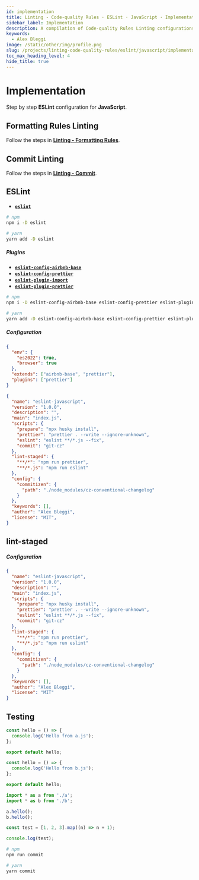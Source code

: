 ```yaml
---
id: implementation
title: Linting - Code-quality Rules · ESLint · JavaScript · Implementation
sidebar_label: Implementation
description: A compilation of Code-quality Rules Linting configurations.
keywords:
  - Alex Bleggi
image: /static/other/img/profile.png
slug: /projects/linting-code-quality-rules/eslint/javascript/implementation
toc_max_heading_level: 4
hide_title: true
---
```



# Implementation

Step by step **ESLint** configuration for **JavaScript**.

## Formatting Rules Linting

Follow the steps in **[Linting - Formatting Rules](/docs/projects/linting-formatting-rules/implementation)**.

## Commit Linting

Follow the steps in **[Linting - Commit](/docs/projects/linting-commit/implementation)**.

## ESLint

- **[`eslint`](https://www.npmjs.com/package/eslint)**

```bash
# npm
npm i -D eslint

# yarn
yarn add -D eslint
```

##### Plugins

- **[`eslint-config-airbnb-base`](https://www.npmjs.com/package/eslint-config-airbnb-base)**
- **[`eslint-config-prettier`](https://www.npmjs.com/package/eslint-config-prettier)**
- **[`eslint-plugin-import`](https://www.npmjs.com/package/eslint-plugin-import)**
- **[`eslint-plugin-prettier`](https://www.npmjs.com/package/eslint-plugin-prettier)**

```bash
# npm
npm i -D eslint-config-airbnb-base eslint-config-prettier eslint-plugin-import eslint-plugin-prettier

# yarn
yarn add -D eslint-config-airbnb-base eslint-config-prettier eslint-plugin-import eslint-plugin-prettier
```

##### Configuration

```json {1-8} title=".eslintrc.json"
{
  "env": {
    "es2022": true,
    "browser": true
  },
  "extends": ["airbnb-base", "prettier"],
  "plugins": ["prettier"]
}
```

```json {9} title="package.json"
{
  "name": "eslint-javascript",
  "version": "1.0.0",
  "description": "",
  "main": "index.js",
  "scripts": {
    "prepare": "npx husky install",
    "prettier": "prettier . --write --ignore-unknown",
    "eslint": "eslint **/*.js --fix",
    "commit": "git-cz"
  },
  "lint-staged": {
    "**/*": "npm run prettier",
    "**/*.js": "npm run eslint"
  },
  "config": {
    "commitizen": {
      "path": "./node_modules/cz-conventional-changelog"
    }
  },
  "keywords": [],
  "author": "Alex Bleggi",
  "license": "MIT",
}
```

## lint-staged

##### Configuration

```json {14} title="package.json"
{
  "name": "eslint-javascript",
  "version": "1.0.0",
  "description": "",
  "main": "index.js",
  "scripts": {
    "prepare": "npx husky install",
    "prettier": "prettier . --write --ignore-unknown",
    "eslint": "eslint **/*.js --fix",
    "commit": "git-cz"
  },
  "lint-staged": {
    "**/*": "npm run prettier",
    "**/*.js": "npm run eslint"
  },
  "config": {
    "commitizen": {
      "path": "./node_modules/cz-conventional-changelog"
    }
  },
  "keywords": [],
  "author": "Alex Bleggi",
  "license": "MIT"
}
```

## Testing

```typescript title="src/a.js"
const hello = () => {
  console.log('Hello from a.js');
};

export default hello;
```

```typescript title="src/b.js"
const hello = () => {
  console.log('Hello from b.js');
};

export default hello;
```

```typescript title="src/index.js"
import * as a from './a';
import * as b from './b';

a.hello();
b.hello();

const test = [1, 2, 3].map((n) => n + 1);

console.log(test);
```

```bash
# npm
npm run commit

# yarn
yarn commit
```
